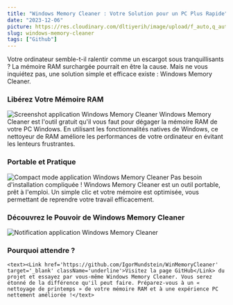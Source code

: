```yaml
---
title: "Windows Memory Cleaner : Votre Solution pour un PC Plus Rapide"
date: "2023-12-06"
picture: https://res.cloudinary.com/dltiyerih/image/upload/f_auto,q_auto/Memory_Cleaner_xb46zb
slug: windows-memory-cleaner
tags: ["Github"]
---
```


<text>
  Votre ordinateur semble-t-il ralentir comme un escargot sous tranquillisants ?
  La mémoire RAM surchargée pourrait en être la cause. Mais ne vous inquiétez
  pas, une solution simple et efficace existe : Windows Memory Cleaner.
</text>

<h3>Libérez Votre Mémoire RAM </h3>
<picture className='w-full flex justify-center'>
  <Image
    src='https://raw.githubusercontent.com/IgorMundstein/WinMemoryCleaner/master/.github/images/main-window.png'
    alt='Screenshot application Windows Memory Cleaner'
    width={400}
    height={400}
  />
</picture>

<text>
  Windows Memory Cleaner est l'outil gratuit qu'il vous faut pour dégager la
  mémoire RAM de votre PC Windows. En utilisant les fonctionnalités natives de
  Windows, ce nettoyeur de RAM améliore les performances de votre ordinateur en
  évitant les lenteurs frustrantes.
</text>

<h3>Portable et Pratique</h3>

<picture className='w-full flex justify-center'>
  <Image
    src='https://raw.githubusercontent.com/IgorMundstein/WinMemoryCleaner/master/.github/images/main-window-compact.png'
    alt='Compact mode application Windows Memory Cleaner'
    width={400}
    height={400}
  />
</picture>

<text>
  Pas besoin d'installation compliquée ! Windows Memory Cleaner est un outil
  portable, prêt à l'emploi. Un simple clic et votre mémoire est optimisée, vous
  permettant de reprendre votre travail efficacement.
</text>

<h3>Découvrez le Pouvoir de Windows Memory Cleaner</h3>

<picture className='w-full flex justify-center'>
  <Image
    src='https://raw.githubusercontent.com/IgorMundstein/WinMemoryCleaner/master/.github/images/notification.png'
    alt='Notification application Windows Memory Cleaner'
    width={400}
    height={400}
  />
</picture>

<h3>Pourquoi attendre ?</h3>

    <text><Link href='https://github.com/IgorMundstein/WinMemoryCleaner' target='_blank' className='underline'>Visitez la page GitHub</Link> du projet et essayez par vous-même Windows Memory Cleaner. Vous serez étonné de la différence qu'il peut faire. Préparez-vous à un « nettoyage de printemps » de votre mémoire RAM et à une expérience PC nettement améliorée !</text>
